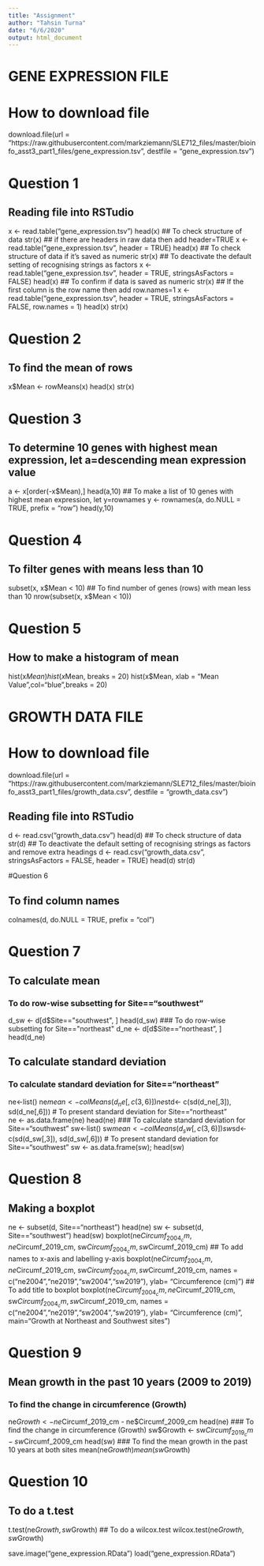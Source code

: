 ```yaml
---
title: "Assignment"
author: "Tahsin Turna"
date: "6/6/2020"
output: html_document
---
```


# GENE EXPRESSION FILE

# How to download file
download.file(url = "https://raw.githubusercontent.com/markziemann/SLE712_files/master/bioinfo_asst3_part1_files/gene_expression.tsv", 
              destfile = "gene_expression.tsv")

# Question 1

## Reading file into RSTudio
x <- read.table("gene_expression.tsv")
head(x)
## To check structure of data 
str(x)
## if there are headers in raw data then add header=TRUE
x <- read.table("gene_expression.tsv", header = TRUE)
head(x)
## To check structure of data if it's saved as numeric
str(x)
## To deactivate the default setting of recognising strings as factors
x <- read.table("gene_expression.tsv", header = TRUE, stringsAsFactors = FALSE)
head(x)
## To confirm if data is saved as numeric
str(x)
## If the first column is the row name then add row.names=1
x <- read.table("gene_expression.tsv", header = TRUE, stringsAsFactors = FALSE, row.names = 1)
head(x)
str(x)

# Question 2

## To find the mean of rows
x$Mean <- rowMeans(x)
head(x)
str(x)

# Question 3

## To determine 10 genes with highest mean expression, let a=descending mean expression value
a <- x[order(-x$Mean),]
head(a,10)
## To make a list of 10 genes with highest mean expression, let y=rownames
y <- rownames(a, do.NULL = TRUE, prefix = "row")
head(y,10)

# Question 4
## To filter genes with means less than 10
subset(x, x$Mean < 10)
## To find number of genes (rows) with mean less than 10
nrow(subset(x, x$Mean < 10))

# Question 5 

## How to make a histogram of mean
hist(x$Mean)
hist(x$Mean, breaks = 20)
hist(x$Mean, xlab = "Mean Value",col="blue",breaks = 20)


# GROWTH DATA FILE

# How to download file
download.file(url = "https://raw.githubusercontent.com/markziemann/SLE712_files/master/bioinfo_asst3_part1_files/growth_data.csv", 
              destfile = "growth_data.csv")

## Reading file into RSTudio
d <- read.csv("growth_data.csv")
head(d)
## To check structure of data 
str(d)
## To deactivate the default setting of recognising strings as factors and remove extra headings
d <- read.csv("growth_data.csv", stringsAsFactors = FALSE, header = TRUE)
head(d)
str(d)

#Question 6

## To find column names
colnames(d, do.NULL = TRUE, prefix = "col")

# Question 7 

## To calculate mean
### To do row-wise subsetting for Site=="southwest"
d_sw <- d[d$Site=="southwest", ]
head(d_sw)
### To do row-wise subsetting for Site=="northeast"
d_ne <- d[d$Site=="northeast", ]
head(d_ne)

## To calculate standard deviation
### To calculate standard deviation for Site=="northeast" 
ne<-list()
ne$mean<-colMeans(d_ne[,c(3,6)])
ne$std<- c(sd(d_ne[,3]), sd(d_ne[,6]))
# To present standard deviation for Site=="northeast"  
ne <- as.data.frame(ne)
head(ne)
### To calculate standard deviation for Site=="southwest"
sw<-list()
sw$mean<-colMeans(d_sw[,c(3,6)])
sw$sd<- c(sd(d_sw[,3]), sd(d_sw[,6]))
# To present standard deviation for Site=="southwest" 
sw <- as.data.frame(sw);
head(sw)

# Question 8

## Making a boxplot
ne <- subset(d, Site=="northeast")
head(ne)
sw <- subset(d, Site=="southwest")
head(sw)
boxplot(ne$Circumf_2004_cm, ne$Circumf_2019_cm, sw$Circumf_2004_cm, sw$Circumf_2019_cm)
## To add names to x-axis and labelling y-axis
boxplot(ne$Circumf_2004_cm, ne$Circumf_2019_cm, sw$Circumf_2004_cm, sw$Circumf_2019_cm, names = c("ne2004","ne2019","sw2004","sw2019"), ylab= "Circumference (cm)")
## To add title to boxplot
boxplot(ne$Circumf_2004_cm, ne$Circumf_2019_cm, sw$Circumf_2004_cm, sw$Circumf_2019_cm, names = c("ne2004","ne2019","sw2004","sw2019"), ylab= "Circumference (cm)", main="Growth at Northeast and Southwest sites")

# Question 9

## Mean growth in the past 10 years (2009 to 2019)
### To find the change in circumference (Growth)
ne$Growth <- ne$Circumf_2019_cm - ne$Circumf_2009_cm
head(ne)
### To find the change in circumference (Growth)
sw$Growth <- sw$Circumf_2019_cm - sw$Circumf_2009_cm
head(sw)
### To find the mean growth in the past 10 years at both sites
mean(ne$Growth)
mean(sw$Growth)

# Question 10 
## To do a t.test
t.test(ne$Growth, sw$Growth)
## To do a wilcox.test
wilcox.test(ne$Growth, sw$Growth)


save.image("gene_expression.RData")
load("gene_expression.RData")